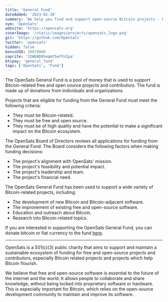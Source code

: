 ```yaml
---
title: 'General Fund'
dateAdded: '2023-02-20'
summary: 'We help you find and support open-source Bitcoin projects - helping create a better tomorrow, today.'
nym: 'OpenSats'
website: 'https://opensats.org'
coverImage: '/static/images/projects/opensats_logo.png'
git: 'https://github.com/OpenSats'
twitter: 'opensats'
hidden: false
bonusUSD: 20670000
zaprite: '32WbND8heqmY5wYYnIpa'
btcpay: 'general_fund'
tags: ['OpenSats', 'Fund']
---
```


The OpenSats General Fund is a pool of money that is used to support
Bitcoin-related free and open source projects and contributors. The fund is made
up of donations from individuals and organizations.

Projects that are eligible for funding from the General Fund must meet the
following criteria:

- They must be Bitcoin-related.
- They must be free and open source.
- They must be of high quality and have the potential to make a significant impact on the Bitcoin ecosystem.

The OpenSats Board of Directors reviews all applications for funding from the
General Fund. The Board considers the following factors when making funding
decisions:

- The project's alignment with OpenSats' mission.
- The project's feasibility and potential impact.
- The project's leadership and team.
- The project's financial need.

The OpenSats General Fund has been used to support a wide variety of
Bitcoin-related projects, including:

- The development of new Bitcoin and Bitcoin-adjacent software.
- The improvement of existing free and open-source software.
- Education and outreach about Bitcoin.
- Research into Bitcoin-related topics.

If you are interested in supporting the OpenSats General Fund, you can donate
bitcoin or fiat currency to the fund [here](#top).

---

OpenSats is a 501(c)(3) public charity that aims to support and maintain a
sustainable ecosystem of funding for free and open-source projects and
contributors, especially Bitcoin related projects and projects which help
Bitcoin flourish.

We believe that free and open-source software is essential to the future of the
internet and the world. It allows people to collaborate and share knowledge,
without being locked into proprietary software or hardware. This is especially
important for Bitcoin, which  relies on the open-source development community to
maintain and improve its software.
